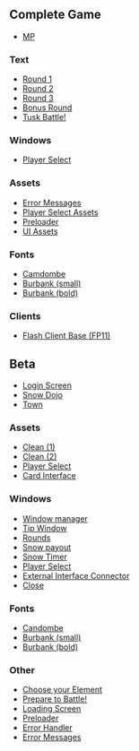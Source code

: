 

==Complete Game==
*[[Media:GamesSnowSnowCP_MP.swf|MP]]

===Text===
*[[Media:GamesMpassetsMinigamesCjsnowEn_USDeploySwfUiLocRound_1_title.swf|Round 1]]
*[[Media:GamesMpassetsMinigamesCjsnowEn_USDeploySwfUiLocRound_2_title.swf|Round 2]]
*[[Media:GamesMpassetsMinigamesCjsnowEn_USDeploySwfUiLocRound_3_title.swf|Round 3]]
*[[Media:GamesMpassetsMinigamesCjsnowEn_USDeploySwfUiLocRound_bonus_title.swf|Bonus Round]]
*[[Media:GamesMpassetsMinigamesCjsnowEn_USDeploySwfUiLocRound_tusk_title.swf|Tusk Battle!]]

===Windows===
*[[Media:GamesMpassetsMinigamesCjsnowEn_USDeploySwfUiWindowsCardjitsu_snowplayerselect.swf|Player Select]]

===Assets===
*[[Media:GamesMpassetsMinigamesCjsnowEn_USDeploySwfUiAssetsError_Messages.swf|Error Messages]]
*[[Media:GamesMpassetsMinigamesCjsnowEn_USDeploySwfUiAssetsCardjitsu_snowplayerselectassets.swf|Player Select Assets]]
*[[Media:GamesMpassetsMinigamesCjsnowEn_USDeploySwfUiAssetsCardjitsu_snowbetapreloader.swf|Preloader]]
*[[Media:GamesMpassetsMinigamesCjsnowEn USDeploySwfUiAssetsCjsnow uiassets.swf|UI Assets]]

===Fonts===
*[[Media:GamesMpassetsFonts_cpCamdombe.swf|Camdombe]]
*[[Media:Card-JitsuSnowBetaAssetsFonts_cpBurbankSmall.swf|Burbank (small)]]
*[[Media:Card-JitsuSnowBetaAssetsFonts_cpBurbankSmallBold.swf|Burbank (bold)]]

===Clients===
*[[Media:GamesMpassetsPlayclientsR3604Flash_client_base_fp11.swf|Flash Client Base (FP11)]]

==Beta==
*[[Media:Card-JitsuSnowBetaStartBillboards.swf|Login Screen]]
*[[Media:Card-JitsuSnowBetaSnowDojo.swf|Snow Dojo]]
*[[Media:Card-JitsuSnowBetaTown.swf|Town]]

===Assets===
*[[Media:Card-JitsuSnowBetaAssetsCjsnow uiassets clean.swf|Clean (1)]]
*[[Media:Card-JitsuSnowBetaAssetsCjsnow uiassets clean 2.swf|Clean (2)]]
*[[Media:Card-JitsuSnowBetaAssetsCjsnow_playerselectassets.swf|Player Select]]
*[[Media:Card-JitsuSnowBetaAssetsCardjitsucardinterface.swf|Card Interface]]

===Windows===
*[[Media:Card-JitsuSnowBetaWindowmanager.swf|Window manager]]
*[[Media:Card-JitsuSnowBetaWindowsCardjitsu_snowinfotip.swf|Tip Window]]
*[[Media:Card-JitsuSnowBetaWindowsCardjitsu_snowrounds.swf|Rounds]]
*[[Media:Card-JitsuSnowBetaWindowsCardjitsu snowpayout.swf|Snow payout]]
*[[Media:Card-JitsuSnowBetaWindowsCardjitsu snowtimer.swf|Snow Timer]]
*[[Media:Card-JitsuSnowBetaWindowsCardjitsu_snowplayerselect.swf|Player Select]]
*[[Media:Card-JitsuSnowBetaWindowsCardjitsu_snowexternalinterfaceconnector.swf|External Interface Connector]]
*[[Media:Card-JitsuSnowBetaWindowsCardjitsu snowclose.swf|Close]]

===Fonts===
*[[Media:Card-JitsuSnowBetaAssetsFonts_cpCandombe.swf|Candombe]]
*[[Media:Card-JitsuSnowBetaAssetsFonts_cpBurbankSmall.swf|Burbank (small)]]
*[[Media:Card-JitsuSnowBetaAssetsFonts_cpBurbankSmallBold.swf|Burbank (bold)]]

===Other===
*[[Media:Card-JitsuSnowBetaChoose_your_element_title.swf|Choose your Element]]
*[[Media:Card-JitsuSnowBetaPrepare_to_battle.swf|Prepare to Battle!]]
*[[Media:Card-JitsuSnowBetaCjs_loadingscreen_clean.swf|Loading Screen]]
*[[Media:Card-JitsuSnowBetaCardjitsu_snowbetapreloader.swf|Preloader]]
*[[Media:Card-JitsuSnowBetaCardjitsu_snowerrorhandler.swf|Error Handler]]
*[[Media:BetaErrorMessages.swf|Error Messages]]